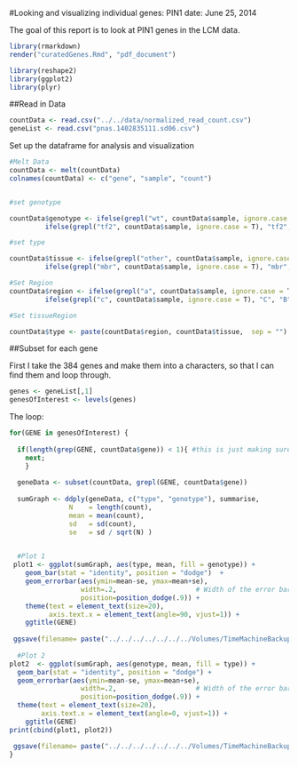 #Looking and visualizing individual genes: PIN1
date: June 25, 2014

The goal of this report is to look at PIN1 genes in the LCM data.

```r
library(rmarkdown)
render("curatedGenes.Rmd", "pdf_document")
```

```r
library(reshape2)
library(ggplot2)
library(plyr)
```

##Read in Data
```r
countData <- read.csv("../../data/normalized_read_count.csv")
geneList <- read.csv("pnas.1402835111.sd06.csv")
```

Set up the dataframe for analysis and visualization
```r

#Melt Data
countData <- melt(countData)
colnames(countData) <- c("gene", "sample", "count")


#set genotype

countData$genotype <- ifelse(grepl("wt", countData$sample, ignore.case = T), "wt", 
         ifelse(grepl("tf2", countData$sample, ignore.case = T), "tf2", "unknown"))

#set type

countData$tissue <- ifelse(grepl("other", countData$sample, ignore.case = T), "other", 
         ifelse(grepl("mbr", countData$sample, ignore.case = T), "mbr", "unknown"))

#Set Region
countData$region <- ifelse(grepl("a", countData$sample, ignore.case = T), "A", 
         ifelse(grepl("c", countData$sample, ignore.case = T), "C", "B"))

#Set tissueRegion

countData$type <- paste(countData$region, countData$tissue,  sep = "")
```


##Subset for each gene

First I take the 384 genes and make them into a characters, so that I can find them and loop through. 

```r
genes <- geneList[,1]
genesOfInterest <- levels(genes)
```

The loop:

```r
for(GENE in genesOfInterest) {
 
  if(length(grep(GENE, countData$gene)) < 1){ #this is just making sure that the curated
    next; 
    }
      
  geneData <- subset(countData, grepl(GENE, countData$gene))
   
  sumGraph <- ddply(geneData, c("type", "genotype"), summarise,
               N    = length(count),
               mean = mean(count),
               sd   = sd(count),
               se   = sd / sqrt(N) )

  
  #Plot 1
 plot1 <- ggplot(sumGraph, aes(type, mean, fill = genotype)) + 
    geom_bar(stat = "identity", position = "dodge")  +
    geom_errorbar(aes(ymin=mean-se, ymax=mean+se),
                  width=.2,                    # Width of the error bars
                  position=position_dodge(.9)) +
    theme(text = element_text(size=20),
          axis.text.x = element_text(angle=90, vjust=1)) + 
    ggtitle(GENE)
 
 ggsave(filename= paste("../../../../../../../Volumes/TimeMachineBackups/leafGenePlots/", GENE, "Plot1.pdf", sep= "")) #Print Plot
        
  #Plot 2
plot2  <- ggplot(sumGraph, aes(genotype, mean, fill = type)) + 
  geom_bar(stat = "identity", position = "dodge") + 
  geom_errorbar(aes(ymin=mean-se, ymax=mean+se),
                  width=.2,                    # Width of the error bars
                  position=position_dodge(.9)) +
  theme(text = element_text(size=20),
        axis.text.x = element_text(angle=0, vjust=1)) +
    ggtitle(GENE)
print(cbind(plot1, plot2))

 ggsave(filename= paste("../../../../../../../Volumes/TimeMachineBackups/leafGenePlots/", GENE, "Plot2.pdf", sep= ""))
}

```



